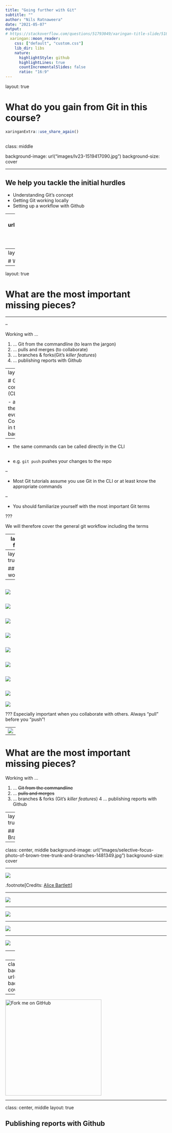 ```yaml
---
title: "Going further with Git"
subtitle: ""
author: "Nils Ratnaweera"
date: "2021-05-07"
output:
# https://stackoverflow.com/questions/51793049/xaringan-title-slide/51800826#51800826
  xaringan::moon_reader:
    css: ["default", "custom.css"]
    lib_dir: libs
    nature:
      highlightStyle: github
      highlightLines: true
      countIncrementalSlides: false
      ratio: "16:9"
---
```

layout: true


# What do you gain from Git in this course?


```r
xaringanExtra::use_share_again()
```


<!-- https://www.cash.ch/sites/default/files/public/styles/main/public/images/library/woman-3261425_1920.jpg?itok=SekCL_rq&c=73b79c82a262daca25c59646369c8e1f -->
---
class: middle

background-image: url("images/lv23-1519417090.jpg")
background-size: cover




---


## We help you tackle the initial hurdles

- Understanding Git's concept
- Getting Git working locally
- Setting up a workflow with Github


---
background-image: url("images/AUGSTMATTHORN-HIKE-08827-1024x682.jpg.optimal.jpg")
background-size: cover

.footnote[Image credit: journeyera]

???

We only cover a fraction of Git's functionalities
Enough to get you started on a journey

---
layout: false

# What are the missing pieces?

---
layout: true

# What are the <span class="highlight"> most important </span> missing pieces?

---


--

Working with ...

1. ... Git from the commandline <span class = "highlight"> (to learn the jargon) </span>
2. ... pulls and merges <span class = "highlight"> (to collaborate) </span>
3. ... branches & forks<span class = "highlight">(Git's *killer features*)</span>
4. ... publishing reports with Github

---
layout: false

# Git in the commandline (CLI)

- all clicks in the Git pane evoke *Git* Commands in the background

--

- the same commands can be called directly in the CLI

<!-- <span class = "highlight"> (and also switch back-and-forth between the GUI and the CLI) </span> -->
--

- e.g. `git push` pushes your changes to the repo

--

- Most Git tutorials assume you use Git in the CLI <span class = "highlight"> or at least know the appropriate commands</span>

--

- You should familiarize yourself with the most important Git terms

???

We will therefore cover the general git workflow including the terms

---
layout: false

## Git <del>jargon</del> workflow

---
layout: true

## Git workflow



---
![](images/gh1.jpg)
---
![](images/gh2.jpg)
---

![](images/gh3.jpg)
---

![](images/gh4.jpg)
---
![](images/gh5.jpg)
---
![](images/gh6.jpg)
---
![](images/gh7.jpg)
---
![](images/gh8.jpg)
---
![](images/gh9.jpg)

???
Especially important when you collaborate with others. Always "pull" before you "push"!

---
![](images/gh10.jpg)
---


# What are the <span class="highlight"> most important </span> missing pieces?


Working with ...

1. ... <del>Git from the commandline </del>
2. ... <del>pulls and merges </del>
3. ... branches & forks<span class = "highlight"> (Git's *killer features*) </span>
4  ... publishing reports with Github


---
layout: true

## Branches 

---

class: center, middle
background-image: url("images/selective-focus-photo-of-brown-tree-trunk-and-branches-1481349.jpg")
background-size: cover


---

<div class = "crop">
<img class = "crop2" src="images/branches1_Page_55.jpg"></img>
<div>


<!-- ![](images/branches1_Page_55.jpg) -->

.footnote[Credits: [Alice Bartlett](https://www.youtube.com/watch?v=eWxxfttcMts)]

---

<div class = "crop">
<img class = "crop2" src="images/branches1_Page_56.jpg"></img>
<div>
---

<div class = "crop">
<img class = "crop2" src="images/branches1_Page_57.jpg"></img>
<div>
---

<div class = "crop">
<img class = "crop2" src="images/branches1_Page_58.jpg"></img>
<div>

---

<div class = "crop">
<img class = "crop2" src="images/branches1_Page_64.jpg"></img>
<div>


---
layout: true

## Forks 

---
class: center, middle
background-image: url("images/forks.png")
background-size: cover


---
<a href="https://github.com/ComputationalMovementAnalysis/FS21"><img loading="lazy" width="300" height="300" src="https://github.blog/wp-content/uploads/2008/12/forkme_right_white_ffffff.png?resize=149%2C149" class="attachment-full size-full" alt="Fork me on GitHub" data-recalc-dims="1"></a>


<ForkMeOnGithub
  repo="https://github.com/ComputationalMovementAnalysis/FS21"
  colorBackground="black"
  colorOctocat="white"
/>

---
class: center, middle
layout: true

## Publishing reports with Github




